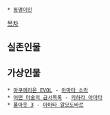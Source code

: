  * [[동명이인]]

[[목차]]

== 실존인물 ==

== 가상인물 ==
 * [[아쿠에리온 EVOL]] - [[아마타 소라]]
 * [[어떤 마술의 금서목록]] - [[키하라 아마타]]
 * [[폴아웃 3]] - [[아마타 알모도바르]]
